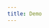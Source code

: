 ```yaml
---
title: Demo
---
```


<LinkCard
  title="Demo"
  description="Try out a basic demo yourself!"
  href="https://astro-i18n-demo.netlify.app/"
/>